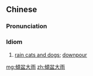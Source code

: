 {{also|倾盆大雨}}
==Chinese==
{{zh-forms|s=倾盆大雨|type=22}}

===Pronunciation===
{{zh-pron
|m=qīngpén dàyǔ
|c=king1 pun4 daai6 jyu5
|cat=id
}}

===Idiom===
{{zh-idiom}}

# [[rain cats and dogs]]; [[downpour]]

[[mg:傾盆大雨]]
[[zh:傾盆大雨]]